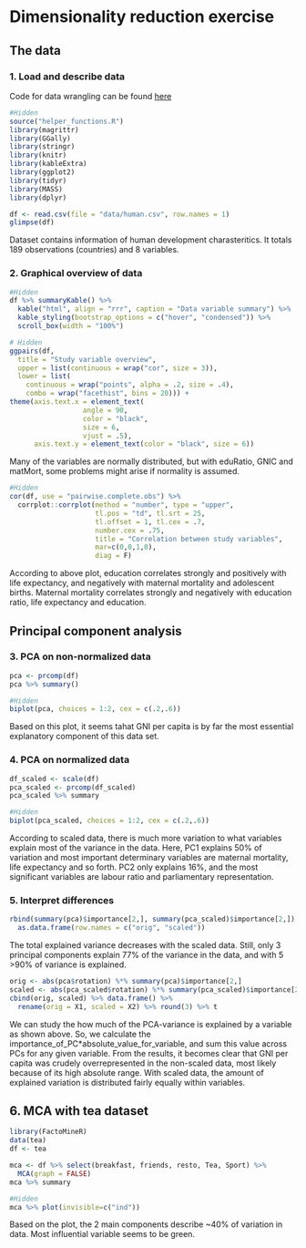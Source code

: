 # Dimensionality reduction exercise
## The data
### 1. Load and describe data
Code for data wrangling can be found [here](https://github.com/Juhous/IODS-project/blob/master/create_human.R)

```r
#Hidden
source("helper_functions.R")
library(magrittr)
library(GGally)
library(stringr)
library(knitr)
library(kableExtra)
library(ggplot2)
library(tidyr)
library(MASS)
library(dplyr)
```
```r
df <- read.csv(file = "data/human.csv", row.names = 1) 
glimpse(df)
```
Dataset contains information of human development charasteritics. It totals 189 observations (countries) and 8 variables. 

### 2. Graphical overview of data
```r
#Hidden
df %>% summaryKable() %>% 
  kable("html", align = "rrr", caption = "Data variable summary") %>%
  kable_styling(bootstrap_options = c("hover", "condensed")) %>% 
  scroll_box(width = "100%")
```
```R
# Hidden
ggpairs(df,
  title = "Study variable overview",
  upper = list(continuous = wrap("cor", size = 3)),
  lower = list(
    continuous = wrap("points", alpha = .2, size = .4),
    combo = wrap("facethist", bins = 20))) +
theme(axis.text.x = element_text(
                  angle = 90,
                  color = "black",
                  size = 6,
                  vjust = .5),
      axis.text.y = element_text(color = "black", size = 6))
```
Many of the variables are normally distributed, but with eduRatio, GNIC and matMort, some problems might arise if normality is assumed. 
```r
#Hidden
cor(df, use = "pairwise.complete.obs") %>% 
  corrplot::corrplot(method = "number", type = "upper", 
                     tl.pos = "td", tl.srt = 25, 
                     tl.offset = 1, tl.cex = .7,
                     number.cex = .75, 
                     title = "Correlation between study variables",
                     mar=c(0,0,1,0),
                     diag = F) 
```

According to above plot, education correlates strongly and positively with life expectancy, and negatively with maternal mortality and adolescent births. Maternal mortality correlates strongly and negatively with education ratio, life expectancy and education. 

## Principal component analysis
### 3. PCA on non-normalized data
```r
pca <- prcomp(df)
pca %>% summary()
```
```r
#Hidden
biplot(pca, choices = 1:2, cex = c(.2,.6))
```

Based on this plot, it seems tahat GNI per capita is by far the most essential explanatory component of this data set. 

### 4. PCA on normalized data
```r
df_scaled <- scale(df)
pca_scaled <- prcomp(df_scaled)
pca_scaled %>% summary
```
```r
#Hidden
biplot(pca_scaled, choices = 1:2, cex = c(.2,.6))
```

According to scaled data, there is much more variation to what variables explain most of the variance in the data. Here, PC1 explains 50% of variation and most important determinary variables are maternal mortality, life expectancy and so forth. PC2 only explains 16%, and the most significant variables are labour ratio and parliamentary representation. 

### 5. Interpret differences
```r
rbind(summary(pca)$importance[2,], summary(pca_scaled)$importance[2,]) %>%
  as.data.frame(row.names = c("orig", "scaled"))
```

The total explained variance decreases with the scaled data. Still, only 3 principal components explain 77% of the variance in the data, and with 5 >90% of variance is explained.

```r
orig <- abs(pca$rotation) %*% summary(pca)$importance[2,]
scaled <- abs(pca_scaled$rotation) %*% summary(pca_scaled)$importance[2,] 
cbind(orig, scaled) %>% data.frame() %>% 
  rename(orig = X1, scaled = X2) %>% round(3) %>% t 
```

We can study the how much of the PCA-variance is explained by a variable as shown above. So, we calculate the importance_of_PC*absolute_value_for_variable, and sum this value across PCs for any given variable. From the results, it becomes clear that  GNI per capita was crudely overrepresented in the non-scaled data, most likely because of its high absolute range. With scaled data, the amount of explained variation is distributed fairly equally within variables.

## 6. MCA with tea dataset
```r
library(FactoMineR)
data(tea)
df <- tea

mca <- df %>% select(breakfast, friends, resto, Tea, Sport) %>%
  MCA(graph = FALSE)
mca %>% summary
```
```r
#Hidden
mca %>% plot(invisible=c("ind"))
```

Based on the plot, the 2 main components describe ~40% of variation in data. Most influential variable seems to be green.

